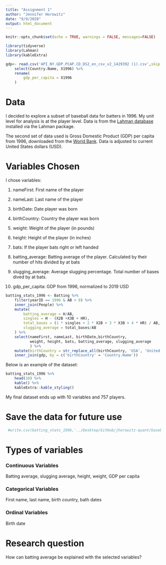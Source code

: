```yaml
---
title: "Assignment 1"
author: "Jennifer Horowitz"
date: "9/9/2020"
output: html_document
---
```


```r
knitr::opts_chunk$set(echo = TRUE, warnings = FALSE, messages=FALSE)
```


```r
library(tidyverse)
library(Lahman)
library(kableExtra)
```


```r
gdp<- read.csv('API_NY.GDP.PCAP.CD_DS2_en_csv_v2_1429392 (1).csv',skip = 4) %>% 
    select(Country.Name, X1996) %>% 
    rename(
        gdp_per_capita = X1996
    )
```

# Data

I decided to explore a subset of baseball data for batters in 1996. My unit level for analysis is at the player level. Data is from the [Lahman database](http://www.seanlahman.com/baseball-archive/statistics/) installed via the Lahman package.

The second set of data used is Gross Domestic Product (GDP) per capita from 1996, downloaded from the [World Bank](https://data.worldbank.org/indicator/NY.GDP.PCAP.CD?view=chart). Data is adjusted to current United States dollars (USD).

# Variables Chosen

I chose variables:

1. nameFirst: First name of the player

2. nameLast: Last name of the player

3. birthDate: Date player was born

4. birthCountry: Country the player was born

5. weight: Weight of the player (in pounds)

6. height: Height of the player (in inches)

7. bats: If the player bats right or left handed

8. batting_average: Batting average of the player. Calculated by their number of hits divided by at bats

9. slugging_average: Average slugging percentage. Total number of bases dived by at bats.

10. gdp_per_capita: GDP from 1996, normalized to 2019 USD

```r
batting_stats_1996 <- Batting %>% 
    filter(yearID == 1996 & AB > 0) %>% 
    inner_join(People) %>% 
    mutate(
        batting_average = H/AB,
        singles = H - (X2B +X3B + HR),
        total_bases = (1 * singles + 2 * X2B + 3 * X3B + 4 * HR) / AB,
        slugging_average = total_bases/AB
    ) %>% 
    select(nameFirst, nameLast, birthDate,birthCountry,
           weight, height, bats, batting_average, slugging_average
           ) %>% 
    mutate(birthCountry = str_replace_all(birthCountry, 'USA', 'United States')) %>% 
    inner_join(gdp, by = c('birthCountry' = 'Country.Name'))
```

Below is an example of the dataset:

```r
batting_stats_1996 %>% 
    head(10) %>% 
    kable() %>% 
    kableExtra::kable_styling()
```

My final dataset ends up with 10 variables and 757 players.

# Save the data for future use

```r
 #write.csv(batting_stats_1996,'../Desktop/GitHub/jhorowitz-quant/baseballstats.csv')
```

# Types of variables


### Continuous Variables

Batting average, slugging average, height, weight, GDP per capita

### Categorical Variables 

First name, last name, birth country, bath dates 

### Ordinal Variables 

Birth date 

# Research question

How can batting average be explained with the selected variables? 




